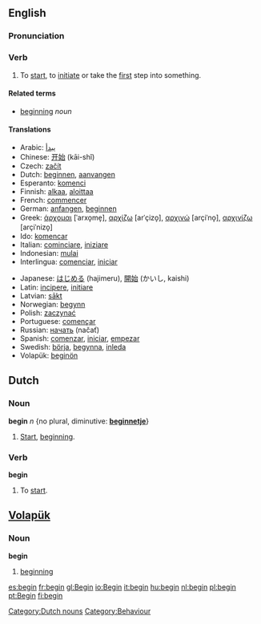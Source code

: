 ==English==

{{rank|circumstances|sitting|Christ|788|begin|wait|laughed|opportunity}}

===Pronunciation===
{{IPA|/bI'gIn/}}

===Verb===
{{irregverb|begin|[[begins]]|[[began]]|[[begun]]|[[beginning]]}}
#To [[start]], to [[initiate]] or take the [[first]] step into something.

====Related terms====
*[[beginning]] ''noun''

====Translations====
{{top}}
*Arabic: [[يبدأ]]
*Chinese: [[开始]] (kāi-shǐ)
*Czech: [[začít]]
*Dutch: [[beginnen]], [[aanvangen]]
*Esperanto: [[komenci]]
*Finnish: [[alkaa]], [[aloittaa]]
*French: [[commencer]]
*German: [[anfangen]], [[beginnen]]
*Greek: [[άρχομαι]] [ˈarxo̞me̞], [[αρχίζω]] [arˈçizo̞], [[αρχινώ]] [arçiˈno̞], [[αρχινίζω]] [arçiˈnizo̞]
*Ido: [[komencar]]
*Italian: [[cominciare]], [[iniziare]]
*Indonesian: [[mulai]]
*Interlingua: [[comenciar]], [[iniciar]]
{{mid}}
*Japanese: [[はじめる]] (hajimeru), [[開始]] (かいし, kaishi)
*Latin: [[incipere]], [[initiare]]
*Latvian: [[sākt]]
*Norwegian: [[begynn]]
*Polish: [[zaczynać]]
*Portuguese: [[començar]]
*Russian: [[начать]] (načať)
*Spanish: [[comenzar]], [[iniciar]], [[empezar]]
*Swedish: [[börja]], [[begynna]], [[inleda]]
*Volapük: [[beginön]]
{{bottom}}

==Dutch==
===Noun===
'''begin''' ''n'' {no plural, diminutive: '''[[beginnetje]]'''}
#[[start|Start]], [[beginning]].

===Verb===
'''begin'''
#To [[start]].

[[Category:Dutch nouns]]

==[[Volapük]]==
===Noun===
'''begin'''
# [[beginning]]

[[Category:Behaviour]]
[[es:begin]]
[[fr:begin]]
[[gl:Begin]]
[[io:Begin]]
[[it:begin]]
[[hu:begin]]
[[nl:begin]]
[[pl:begin]]
[[pt:Begin]]
[[fi:begin]]